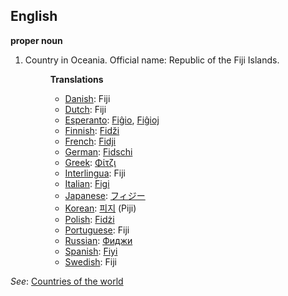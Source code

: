 ==English==

'''proper noun'''

# Country in Oceania. Official name: Republic of the Fiji Islands.
#:'''Translations'''
#:*[[Danish]]: Fiji
#:*[[Dutch]]: Fiji
#:*[[Esperanto]]: [[Fiĝio]], [[Fiĝioj]]
#:*[[Finnish]]: [[Fidži]]
#:*[[French]]: [[Fidji]]
#:*[[German]]: [[Fidschi]]
#:*[[Greek]]: [[Φίτζι]]
#:*[[Interlingua]]: Fiji
#:*[[Italian]]: [[Figi]]
#:*[[Japanese]]: [[フィジー]]
#:*[[Korean]]: [[피지]] (Piji)
#:*[[Polish]]: [[Fidżi]]
#:*[[Portuguese]]: Fiji
#:*[[Russian]]: [[Фиджи]]
#:*[[Spanish]]: [[Fiyi]]
#:*[[Swedish]]: Fiji

''See'': [[Countries of the world]]